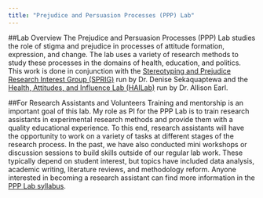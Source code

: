 ```yaml
---
title: "Prejudice and Persuasion Processes (PPP) Lab"
---
```


##Lab Overview
The Prejudice and Persuasion Processes (PPP) Lab studies the role of stigma and prejudice in processes of attitude formation, expression, and change. The lab uses a variety of research methods to study these processes in the domains of health, education, and politics. This work is done in conjunction with the [Stereotyping and Prejudice Research Interest Group (SPRIG)](https://sites.google.com/a/umich.edu/denise-sekaquaptewa/home) run by Dr. Denise Sekaquaptewa and the [Health, Attitudes, and Influence Lab (HAILab)](http://hailab.psych.lsa.umich.edu/) run by Dr. Allison Earl. 

##For Research Assistants and Volunteers
Training and mentorship is an important goal of this lab. My role as PI for the PPP Lab is to train research assistants in experimental research methods and provide them with a quality educational experience. To this end, research assistants will have the opportunity to work on a variety of tasks at different stages of the research process. In the past, we have also conducted mini workshops or discussion sessions to build skills outside of our regular lab work. These typically depend on student interest, but topics have included data analysis, academic writing, literature reviews, and methodology reform. 
Anyone interested in becoming a research assistant can find more information in the [PPP Lab syllabus](link to come). 